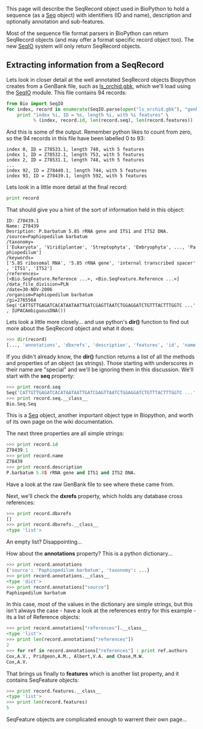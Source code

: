 This page will describe the SeqRecord object used in BioPython to hold a sequence (as a [[Seq]] object) with identifiers (ID and name), description and optionally annotation and sub-features.

Most of the sequence file format parsers in BioPython can return SeqRecord objects  (and may offer a format specific record object too).  The new [[SeqIO]] system will only return SeqRecord objects.

== Extracting information from a SeqRecord ==

Lets look in closer detail at the well annotated SeqRecord objects Biopython creates from a GenBank file, such as [http://biopython.org/DIST/docs/tutorial/examples/ls_orchid.gbk ls_orchid.gbk], which we'll load using the [[SeqIO]] module.  This file contains 94 records:

<source lang=python>
from Bio import SeqIO
for index, record in enumerate(SeqIO.parse(open("ls_orchid.gbk"), "genbank")) :
    print "index %i, ID = %s, length %i, with %i features" \
          % (index, record.id, len(record.seq), len(record.features))
</source>

And this is some of the output. Remember python likes to count from zero, so the 94 records in this file have been labelled 0 to 93:

 index 0, ID = Z78533.1, length 740, with 5 features
 index 1, ID = Z78532.1, length 753, with 5 features
 index 2, ID = Z78531.1, length 748, with 5 features
 ...
 index 92, ID = Z78440.1, length 744, with 5 features
 index 93, ID = Z78439.1, length 592, with 5 features

Lets look in a little more detail at the final record:

<source lang=python>
print record
</source>

That should give you a hint of the sort of information held in this object:

 ID: Z78439.1
 Name: Z78439
 Desription: P.barbatum 5.8S rRNA gene and ITS1 and ITS2 DNA.
 /source=Paphiopedilum barbatum
 /taxonomy=['Eukaryota', 'Viridiplantae', 'Streptophyta', 'Embryophyta', ..., 'Paphiopedilum']
 /keywords=['5.8S ribosomal RNA', '5.8S rRNA gene', 'internal transcribed spacer', 'ITS1', 'ITS2']
 /references=[<Bio.SeqFeature.Reference ...>, <Bio.SeqFeature.Reference ...>]
 /data_file_division=PLN
 /date=30-NOV-2006
 /organism=Paphiopedilum barbatum
 /gi=2765564
 Seq('CATTGTTGAGATCACATAATAATTGATCGAGTTAATCTGGAGGATCTGTTTACTTTGGTC ...', IUPACAmbiguousDNA())

Lets look a little more closely... and use python's '''dir()''' function to find out more about the SeqRecord object and what it does:

<source lang=python>
>>> dir(record)
[..., 'annotations', 'dbxrefs', 'description', 'features', 'id', 'name', 'seq']
</source>

If you didn't already know, the '''dir()''' function returns a list of all the methods and properties of an object (as strings). Those starting with underscores in their name are "special" and we'll be ignoring them in this discussion. We'll start with the '''seq''' property:

<source lang=python>
>>> print record.seq
Seq('CATTGTTGAGATCACATAATAATTGATCGAGTTAATCTGGAGGATCTGTTTACTTTGGTC ...', IUPACAmbiguousDNA())
>>> print record.seq.__class__
Bio.Seq.Seq
</source>

This is a [[Seq]] object, another important object type in Biopython, and worth of its own page on the wiki documentation.

The next three properties are all simple strings:

<source lang=python>
>>> print record.id
Z78439.1
>>> print record.name
Z78439
>>> print record.description
P.barbatum 5.8S rRNA gene and ITS1 and ITS2 DNA.
</source>

Have a look at the raw GenBank file to see where these came from.

Next, we'll check the '''dxrefs''' property, which holds any database cross references:

<source lang=python>
>>> print record.dbxrefs
[]
>>> print record.dbxrefs.__class__
<type 'list'>
</source>

An empty list? Disappointing...

How about the '''annotations''' property? This is a python dictionary...

<source lang=python>
>>> print record.annotations
{'source': 'Paphiopedilum barbatum', 'taxonomy': ...}
>>> print record.annotations.__class__
<type 'dict'>
>>> print record.annotations["source"]
Paphiopedilum barbatum
</source>

In this case, most of the values in the dictionary are simple strings, but this isn't always the case - have a look at the references entry for this example - its a list of Reference objects:

<source lang=python>
>>> print record.annotations["references"].__class__
<type 'list'>
>>> print len(record.annotations["references"])
2
>>> for ref in record.annotations["references"] : print ref.authors
Cox,A.V., Pridgeon,A.M., Albert,V.A. and Chase,M.W.
Cox,A.V.
</source>

That brings us finally to '''features''' which is another list property, and it contains SeqFeature objects:

<source lang=python>
>>> print record.features.__class__
<type 'list'>
>>> print len(record.features)
5
</source>

SeqFeature objects are complicated enough to warrent their own page...